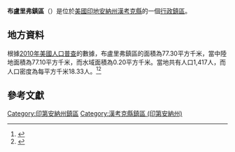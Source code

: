 {{noteTA
|G1=USState
|G2=地名
|G3=Unit
}}
{{Infobox settlement
|official_name            = 布盧里弗鎮區
|native_name = Blue River Township
|settlement_type          = [[行政鎮區|行政鎮區]]
|image_skyline            = 
|imagesize                = 
|image_map                = Map highlighting Blue River Township, Hancock County, Indiana.svg
|mapsize                  = 250px
|pushpin_map  =USA Indiana
|pushpin_label = 布盧里弗鎮區
|pushpin_label_position   = top
|pushpin_map_caption      = 布盧里弗鎮區在印地安納州的位置
|subdivision_type         = [[世界政區索引|國家]]
|subdivision_type1        = [[美国州份|州份]]
|subdivision_type2        = [[印地安納州行政区划|縣]]
|subdivision_name         = [[美国|美国]]
|subdivision_name1        = [[印地安納州|印地安納州]]
|subdivision_name2        = [[漢考克縣_(印地安納州)|漢考克縣]]
|elevation_ft             = 909
|elevation_m              = 277
|timezone                 = 
|area_total_km2           = 77.30
|area_land_km2            = 77.10
|area_water_km2           = 0.20
|area_total_sq_mi         = 
|area_land_sq_mi          = 
|area_water_sq_mi         = 
|population_as_of         = [[2010年美國人口普查|2010]]
|population_footnotes     = 
|population_total         = 1417
|population_density_km2   = auto
|population_density_sq_mi = auto
|utc_offset               = -5
|coordinates              = {{coord|39|44|41|N|85|40|41|W|display=inline,title}}
| coor_pinpoint           = 
| coordinates_footnotes   = 
|timezone_DST             = 
|utc_offset_DST           = 
|postal_code_type         = [[美國郵區編號|郵區編號]]
|postal_code              = 
|area_code                = 
|blank_name = [[地名信息系统|GNIS ID]]
|blank_info = 453117
}}
'''布盧里弗鎮區'''（{{lang-en|Blue River Township}}）是位於[[美國|美國]][[印地安納州|印地安納州]][[漢考克縣_(印地安納州)|漢考克縣]]的一個[[行政鎮區|行政鎮區]]。

== 地方資料 ==
根據[[2010年美國人口普查|2010年美國人口普查]]的數據，布盧里弗鎮區的面積為77.30平方千米，當中陸地面積為77.10平方千米，而水域面積為0.20平方千米。當地共有人口1,417人，而人口密度為每平方千米18.33人。<ref name="GR8">{{cite web|url=http://factfinder2.census.gov|publisher=[[美国人口调查局|美国人口调查局]]|accessdate=2011-05-14|title=American FactFinder|archive-date=2013-09-11|archive-url=https://web.archive.org/web/20130911234518/http://factfinder2.census.gov/|dead-url=no}}</ref><ref>{{cite web|url=https://www.citypopulation.de/en/usa/illinois/admin/|title=USA: Illinois (Counties and Townships) - City Population|accessdate=2020-07-20|archive-date=2020-04-22|archive-url=https://web.archive.org/web/20200422090607/https://www.citypopulation.de/en/usa/illinois/admin/|dead-url=no}}</ref>

== 參考文獻 ==
{{reflist}}

{{漢考克縣 (印地安納州)}}

{{DEFAULTSORT:Blue River Township}}
[[Category:印第安納州鎮區|Category:印第安納州鎮區]]
[[Category:漢考克縣鎮區_(印第安納州)|Category:漢考克縣鎮區 (印第安納州)]]

{{Indiana-geo-stub}}